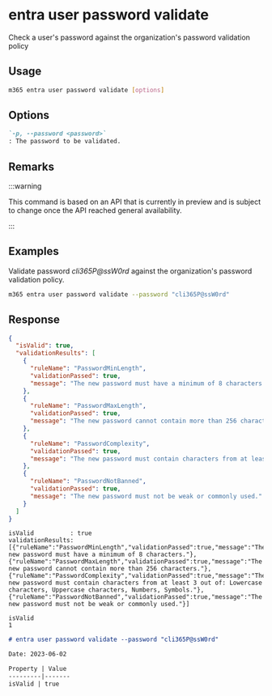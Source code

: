 
# entra user password validate

Check a user's password against the organization's password validation policy

## Usage

```sh
m365 entra user password validate [options]
```

## Options

```md definition-list
`-p, --password <password>`
: The password to be validated.
```

<Global />

## Remarks

:::warning

This command is based on an API that is currently in preview and is subject to change once the API reached general availability.

:::

## Examples

Validate password _cli365P@ssW0rd_ against the organization's password validation policy.

```sh
m365 entra user password validate --password "cli365P@ssW0rd"
```

## Response

<Tabs>
  <TabItem value="JSON">

  ```json
  {
    "isValid": true,
    "validationResults": [
      {
        "ruleName": "PasswordMinLength",
        "validationPassed": true,
        "message": "The new password must have a minimum of 8 characters."
      },
      {
        "ruleName": "PasswordMaxLength",
        "validationPassed": true,
        "message": "The new password cannot contain more than 256 characters."
      },
      {
        "ruleName": "PasswordComplexity",
        "validationPassed": true,
        "message": "The new password must contain characters from at least 3 out of: Lowercase characters, Uppercase characters, Numbers, Symbols."
      },
      {
        "ruleName": "PasswordNotBanned",
        "validationPassed": true,
        "message": "The new password must not be weak or commonly used."
      }
    ]
  }
  ```

  </TabItem>
  <TabItem value="Text">

  ```text
  isValid          : true
  validationResults: [{"ruleName":"PasswordMinLength","validationPassed":true,"message":"The new password must have a minimum of 8 characters."},{"ruleName":"PasswordMaxLength","validationPassed":true,"message":"The new password cannot contain more than 256 characters."},{"ruleName":"PasswordComplexity","validationPassed":true,"message":"The new password must contain characters from at least 3 out of: Lowercase characters, Uppercase characters, Numbers, Symbols."},{"ruleName":"PasswordNotBanned","validationPassed":true,"message":"The new password must not be weak or commonly used."}]
  ```

  </TabItem>
  <TabItem value="CSV">

  ```csv
  isValid
  1
  ```

  </TabItem>
  <TabItem value="Markdown">

  ```md
  # entra user password validate --password "cli365P@ssW0rd"

  Date: 2023-06-02

  Property | Value
  ---------|-------
  isValid | true
  ```

  </TabItem>
</Tabs>

